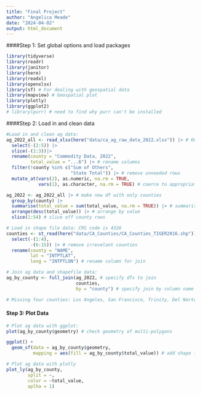 ```yaml
---
title: "Final Project"
author: "Angelica Meade"
date: "2024-04-02"
output: html_document
---
```


####Step 1: Set global options and load packages
```r
library(tidyverse)
library(readr)
library(janitor)
library(here)
library(readxl)
library(openxlsx)
library(sf) # For dealing with geospatial data
library(mapview) # Geospatial plot
library(plotly)
library(ggplot2)
# library(purr) # need to find why purr can't be installed 
```

####Step 2: Load in and clean data

```r
#Load in and clean ag data:
ag_2022_all <- read_xlsx(here("data/ca_ag_raw_data_2022.xlsx")) |> # OG df
  select(-(2:5)) |> 
  slice(-(1:3))|> 
  rename(county = "Commodity Data, 2022",
         total_value = "...6") |> # rename columns
  filter(!county %in% c("Sum of Others", 
                        "State Total")) |> # remove unneeded rows
  mutate_at(vars(2), as.numeric, na.rm = TRUE, 
            vars(1), as.character, na.rm = TRUE) # coerce to appropriate value

ag_2022 <- ag_2022_all |> # make new df with only counties 
  group_by(county) |> 
  summarise(total_value = sum(total_value, na.rm = TRUE)) |> # summarise command
  arrange(desc(total_value)) |> # arrange by value
  slice(1:54) # slice off county rows

# Load in shape file data: CRS code is 4326
counties <- st_read(here("data/CA_Counties/CA_Counties_TIGER2016.shp")) |> 
  select(-(1:4),
         -(6:15)) |> # remove irrevelant counties 
  rename(county = "NAME",
         lat = "INTPTLAT",
         long = "INTPTLON") # rename column for join 

# Join ag data and shapefile data:
ag_by_county <- full_join(ag_2022, # specify dfs to join
                          counties, 
                          by = "county") # specify join by column name

# Missing four counties: Los Angeles, San Francisco, Trinity, Del Norte

```

#### Step 3: Plot Data
```r
# Plot ag data with ggplot:
plot(ag_by_county$geometry) # check geometry of multi-polygons

ggplot() +
  geom_sf(data = ag_by_county$geometry,
          mapping = aes(fill = ag_by_county$total_value)) # add shape file layer from geometry column

# Plot ag data with plotly 
plot_ly(ag_by_county,
        split = ~,
        color = ~total_value,
        aplha = 1)



```
  

